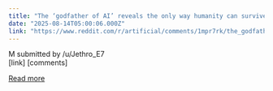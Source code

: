 ```yaml
---
title: "The ‘godfather of AI’ reveals the only way humanity can survive superintelligent AI - Make them maternal"
date: "2025-08-14T05:00:06.000Z"
link: "https://www.reddit.com/r/artificial/comments/1mpr7rk/the_godfather_of_ai_reveals_the_only_way_humanity/"
---
```


M
    submitted by    /u/Jethro_E7  
 [link]   [comments]

[Read more](https://www.reddit.com/r/artificial/comments/1mpr7rk/the_godfather_of_ai_reveals_the_only_way_humanity/)
